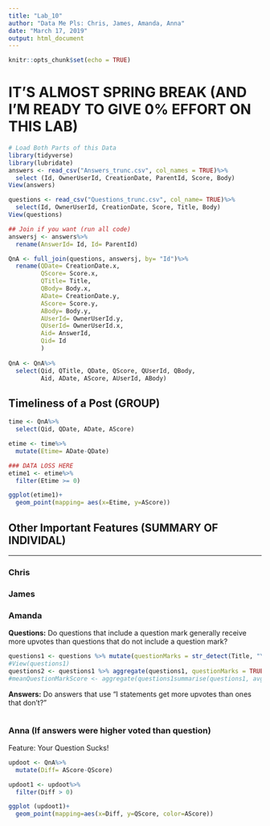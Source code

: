 ```yaml
---
title: "Lab_10"
author: "Data Me Pls: Chris, James, Amanda, Anna"
date: "March 17, 2019"
output: html_document
---
```


```r
knitr::opts_chunk$set(echo = TRUE)
```

# IT'S ALMOST SPRING BREAK (AND I'M READY TO GIVE 0% EFFORT ON THIS LAB)
```r
# Load Both Parts of this Data
library(tidyverse)
library(lubridate)
answers <- read_csv("Answers_trunc.csv", col_names = TRUE)%>%
  select (Id, OwnerUserId, CreationDate, ParentId, Score, Body)
View(answers)

questions <- read_csv("Questions_trunc.csv", col_name= TRUE)%>%
  select(Id, OwnerUserId, CreationDate, Score, Title, Body)
View(questions)

## Join if you want (run all code)
answersj <- answers%>%
  rename(AnswerId= Id, Id= ParentId)

QnA <- full_join(questions, answersj, by= "Id")%>%
  rename(QDate= CreationDate.x,
         QScore= Score.x,
         QTitle= Title,
         QBody= Body.x,
         ADate= CreationDate.y,
         AScore= Score.y,
         ABody= Body.y,
         AUserId= OwnerUserId.y,
         QUserId= OwnerUserId.x,
         Aid= AnswerId,
         Qid= Id
         )
  
QnA <- QnA%>%
  select(Qid, QTitle, QDate, QScore, QUserId, QBody, 
         Aid, ADate, AScore, AUserId, ABody)
```

## Timeliness of a Post (GROUP)
```r
time <- QnA%>%
  select(Qid, QDate, ADate, AScore)

etime <- time%>%
  mutate(Etime= ADate-QDate)

### DATA LOSS HERE
etime1 <- etime%>% 
  filter(Etime >= 0)

ggplot(etime1)+
  geom_point(mapping= aes(x=Etime, y=AScore))

```

## Other Important Features (SUMMARY OF INDIVIDAL)

---

### Chris

### James

### Amanda 
__Questions:__ Do questions that include a question mark generally receive more upvotes than questions that do not include a question mark?

```r
questions1 <- questions %>% mutate(questionMarks = str_detect(Title, "\\?"))
#View(questions1)
questions2 <- questions1 %>% aggregate(questions1, questionMarks = TRUE, FUN=mean)
#meanQuestionMarkScore <- aggregate(questions1summarise(questions1, avgScore = mean())
```



__Answers:__ Do answers that use "I statements get more upvotes than ones that don't?"

```r

```

### Anna (If answers were higher voted than question)
Feature: Your Question Sucks!

```r
updoot <- QnA%>%
  mutate(Diff= AScore-QScore)

updoot1 <- updoot%>%
  filter(Diff > 0)

ggplot (updoot1)+
  geom_point(mapping=aes(x=Diff, y=QScore, color=AScore))

```